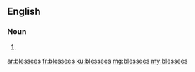 ==English==

===Noun===
{{head|en|noun plural form}}

# {{plural of|blessee|lang=en}}

[[ar:blessees]]
[[fr:blessees]]
[[ku:blessees]]
[[mg:blessees]]
[[my:blessees]]